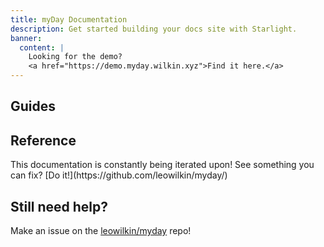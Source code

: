 ```yaml
---
title: myDay Documentation
description: Get started building your docs site with Starlight.
banner:
  content: |
    Looking for the demo?
    <a href="https://demo.myday.wilkin.xyz">Find it here.</a>
---
```



## Guides

<CardGrid>
	<LinkCard title="Add a Card" href='guides/adding-cards' />
	<LinkCard title="Add a New Tab" href='guides/new-tab' />
	<LinkCard title="SVG Docs" href='guides/svg' />
</CardGrid>

## Reference

<CardGrid>
	<LinkCard title="Add a Card" href='guides/adding-cards' />
	<LinkCard title="Add a New Tab" href='guides/new-tab' />
	<LinkCard title="SVG Docs" href='guides/svg' />
</CardGrid>

<Aside type="tip">This documentation is constantly being iterated upon! See something you can fix? [Do it!](https://github.com/leowilkin/myday/)</Aside>

## Still need help?

Make an issue on the [leowilkin/myday](https://github.com/leowilkin/myday/issues) repo! 
